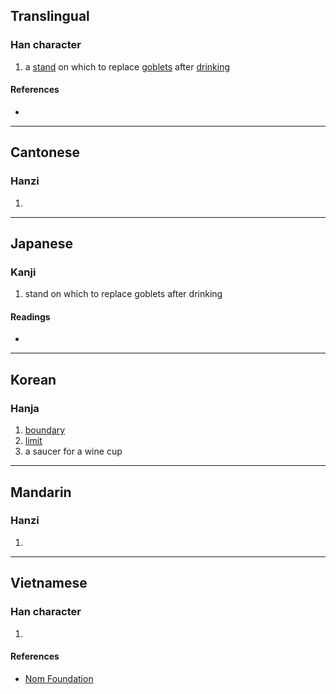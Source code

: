 {{also|店}}
{{character info/new}}
==Translingual==

===Han character===
{{Han char|rn=32|rad=土|as=05|sn=8|four=41160|canj=GYR|ids=⿰土占}}

# a [[stand]] on which to replace [[goblet]]s after [[drinking]]

====References====
* {{Han ref|kx=0226.240|dkj=04979|dj=0462.020|hdz=10430.120|uh=576B|ud=22379|bh=CBF5|bd=52213}}

----

==Cantonese==

===Hanzi===
{{yue-hanzi|jyut=|y=dim3}}

# {{defn|lang=yue|sort=土05}}

----

==Japanese==

===Kanji===
{{ja-kanji|grade=|rs=土05}}

# stand on which to replace goblets after drinking

====Readings====
* {{ja-readings|on=[[てん]] (ten), [[ちん]] (chin)|kun=[[さかい]] (sakai)}}

----

==Korean==

===Hanja===
{{ko-hanja|hangeul=점|rv=jeom|mr=chŏm}}

# [[boundary]]
# [[limit]]
# a saucer for a wine cup

----

==Mandarin==

===Hanzi===
{{cmn-hanzi|pin=[[diàn]] ([[dian4]])|wg=tien<sup>4</sup>}}

# {{defn|lang=cmn|sort=土05}}

----

==Vietnamese==

===Han character===
{{vi-hantu|[[chum]], [[đám]], [[điếm]], [[điệm]], [[đúm]], [[trèm]], [[xúm]], [[xóm]]|rs=土05}}

# {{defn|lang=vi|sort=土05}}

====References====
* [http://nomfoundation.org/common/nom_details.php?codepoint=576b Nom Foundation]